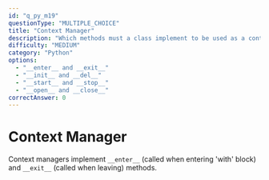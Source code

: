 ```yaml
---
id: "q_py_m19"
questionType: "MULTIPLE_CHOICE"
title: "Context Manager"
description: "Which methods must a class implement to be used as a context manager?"
difficulty: "MEDIUM"
category: "Python"
options:
  - "__enter__ and __exit__"
  - "__init__ and __del__"
  - "__start__ and __stop__"
  - "__open__ and __close__"
correctAnswer: 0
---
```


# Context Manager

Context managers implement `__enter__` (called when entering 'with' block) and `__exit__` (called when leaving) methods.
